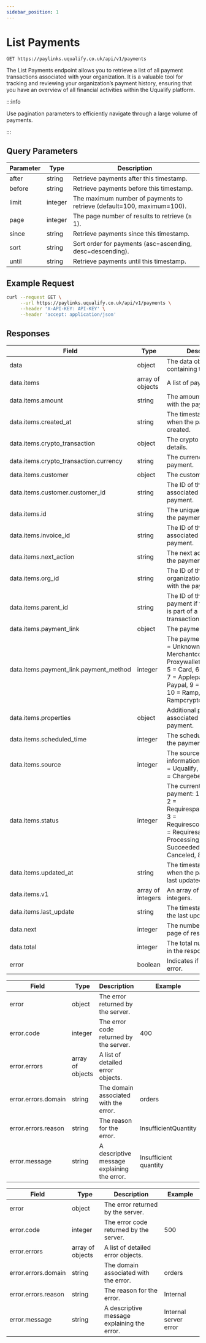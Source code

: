 ```yaml
---
sidebar_position: 1
---
```



# List Payments

```
GET https://paylinks.uqualify.co.uk/api/v1/payments
```

The List Payments endpoint allows you to retrieve a list of all payment transactions associated with your organization. It is a valuable tool for tracking and reviewing your organization’s payment history, ensuring that you have an overview of all financial activities within the Uqualify platform.

:::info

Use pagination parameters to efficiently navigate through a large volume of payments.

:::

## Query Parameters

| Parameter | Type    | Description                                                            |
| --------- | ------- | ---------------------------------------------------------------------- |
| after     | string  | Retrieve payments after this timestamp.                                |
| before    | string  | Retrieve payments before this timestamp.                               |
| limit     | integer | The maximum number of payments to retrieve (default=100, maximum=100). |
| page      | integer | The page number of results to retrieve (≥ 1).                          |
| since     | string  | Retrieve payments since this timestamp.                                |
| sort      | string  | Sort order for payments (asc=ascending, desc=descending).              |
| until     | string  | Retrieve payments until this timestamp.                                |

## Example Request

```bash
curl --request GET \
     --url https://paylinks.uqualify.co.uk/api/v1/payments \
     --header 'X-API-KEY: API-KEY' \
     --header 'accept: application/json'

```

## Responses

<Tabs>
  <TabItem value="200" label="200" default>

| Field                                  | Type              | Description                                                                                                                                                                                   | Example |
| -------------------------------------- | ----------------- | --------------------------------------------------------------------------------------------------------------------------------------------------------------------------------------------- | ------- |
| data                                   | object            | The data object containing the payments.                                                                                                                                                      |         |
| data.items                             | array of objects  | A list of payment objects.                                                                                                                                                                    |         |
| data.items.amount                      | string            | The amount associated with the payment.                                                                                                                                                       |         |
| data.items.created_at                  | string            | The timestamp indicating when the payment was created.                                                                                                                                        |         |
| data.items.crypto_transaction          | object            | The crypto transaction details.                                                                                                                                                               |         |
| data.items.crypto_transaction.currency | string            | The currency of the payment.                                                                                                                                                                  |         |
| data.items.customer                    | object            | The customer details.                                                                                                                                                                         |         |
| data.items.customer.customer_id        | string            | The ID of the customer associated with the payment.                                                                                                                                           |         |
| data.items.id                          | string            | The unique identifier of the payment.                                                                                                                                                         |         |
| data.items.invoice_id                  | string            | The ID of the invoice associated with the payment.                                                                                                                                            |         |
| data.items.next_action                 | string            | The next action related to the payment.                                                                                                                                                       |         |
| data.items.org_id                      | string            | The ID of the organization associated with the payment.                                                                                                                                       |         |
| data.items.parent_id                   | string            | The ID of the parent payment if this payment is part of a larger transaction.                                                                                                                 |         |
| data.items.payment_link                | object            | The payment link details.                                                                                                                                                                     |         |
| data.items.payment_link.payment_method | integer           | The payment method: 1 = Unknown, 2 = Merchantcontract, 3 = Proxywallet, 4 = Unblock, 5 = Card, 6 = Googlepay, 7 = Applepay, 8 = Paypal, 9 = Directdebit, 10 = Ramp, 11 = Rampcryptosettlement |         |
| data.items.properties                  | object            | Additional properties associated with the payment.                                                                                                                                            |         |
| data.items.scheduled_time              | integer           | The scheduled time for the payment.                                                                                                                                                           |         |
| data.items.source                      | integer           | The source of this billing information: 1 = Lago, 2 = Uqualify, 3 = Stripe, 4 = Chargebee                                                                                                       |         |
| data.items.status                      | integer           | The current status of the payment: 1 = Unknown, 2 = Requirespaymentmethod, 3 = Requiresconfirmation, 4 = Requiresaction, 5 = Processing, 6 = Succeeded, 7 = Canceled, 8 = Failed              |         |
| data.items.updated_at                  | string            | The timestamp indicating when the payment was last updated.                                                                                                                                   |         |
| data.items.v1                          | array of integers | An array of version integers.                                                                                                                                                                 |         |
| data.items.last_update                 | string            | The timestamp indicating the last update time.                                                                                                                                                |         |
| data.next                              | integer           | The number of the next page of results.                                                                                                                                                       |         |
| data.total                             | integer           | The total number of items in the response.                                                                                                                                                    |         |
| error                                  | boolean           | Indicates if there was an error.                                                                                                                                                              |         |

  </TabItem>
  <TabItem value="400" label="400">

| Field               | Type             | Description                                 | Example               |
| ------------------- | ---------------- | ------------------------------------------- | --------------------- |
| error               | object           | The error returned by the server.           |                       |
| error.code          | integer          | The error code returned by the server.      | 400                   |
| error.errors        | array of objects | A list of detailed error objects.           |                       |
| error.errors.domain | string           | The domain associated with the error.       | orders                |
| error.errors.reason | string           | The reason for the error.                   | InsufficientQuantity  |
| error.message       | string           | A descriptive message explaining the error. | Insufficient quantity |

  </TabItem>
  <TabItem value="500" label="500">

| Field               | Type             | Description                                 | Example               |
| ------------------- | ---------------- | ------------------------------------------- | --------------------- |
| error               | object           | The error returned by the server.           |                       |
| error.code          | integer          | The error code returned by the server.      | 500                   |
| error.errors        | array of objects | A list of detailed error objects.           |                       |
| error.errors.domain | string           | The domain associated with the error.       | orders                |
| error.errors.reason | string           | The reason for the error.                   | Internal              |
| error.message       | string           | A descriptive message explaining the error. | Internal server error |

  </TabItem>
</Tabs>
